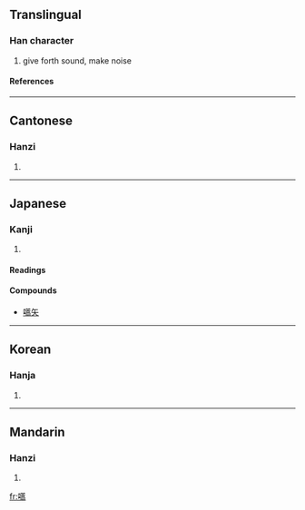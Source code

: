 ==Translingual==
===Han character===
{{Han char|rn=30|rad=口|as=14|sn=17|four=6402<sub>7</sub>|canj=口廿卜月 (RTYB)}}
# give forth sound, make noise
====References====
{{Han ref|kx=0211.360|dkj=04458|dj=0434.280|hdz=10688.100|uh=5686|ud=22150|bh=ECC3|bd=60611}}
----
==Cantonese==
===Hanzi===
{{yue-hanzi|jyut=|y=hou1}}
# {{defn|Cantonese}}
----
==Japanese==
===Kanji===
{{ja-kanji|grade=|rs=口14}}
# {{defn|Japanese}} 
====Readings====
{{ja-readings|on=[[こう]] (kō)|kun=[[さけぶ]] (sakebu)}}
====Compounds====
*[[嚆矢]]
----
==Korean==
===Hanja===
{{ko-hanja|hangeul=효|rv=hyo|mr=hyo}}
# {{defn|Korean}}
----
==Mandarin==
===Hanzi===
{{cmn-hanzi|pin=[[hāo]] (hao1)|wg=hao<sup>1</sup>}}
# {{defn|Mandarin}}

[[fr:嚆]]